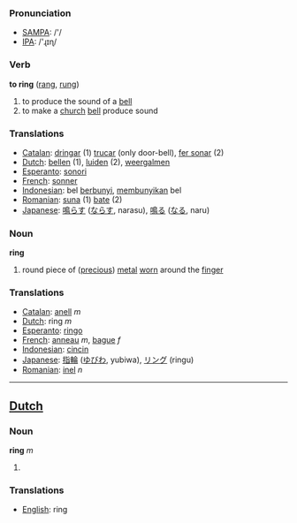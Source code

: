 === Pronunciation ===
*[[w:SAMPA|SAMPA]]: /'/
*[[w:IPA|IPA]]: /'ɻɪɳ/

=== Verb ===

'''to ring''' ([[rang]], [[rung]])

# to produce the sound of a [[bell]]
# to make a [[church]] [[bell]] produce sound


=== Translations ===
*[[Catalan]]: [[dringar]] (1) [[trucar]] (only door-bell), [[fer sonar]] (2)
*[[Dutch]]: [[bellen]] (1), [[luiden]] (2), [[weergalmen]]
*[[Esperanto]]: [[sonori]]
*[[French]]: [[sonner]]
*[[Indonesian]]: bel [[bunyi|berbunyi]], [[bunyi|membunyikan]] bel
*[[Romanian]]: [[suna]] (1) [[bate]] (2)
*[[Japanese]]: [[鳴らす]] ([[ならす]], narasu), [[鳴る]] ([[なる]], naru)

=== Noun ===

'''ring'''

# round piece of ([[precious]]) [[metal]] [[worn]] around the [[finger]]

=== Translations ===
*[[Catalan]]: [[anell]] ''m''
*[[Dutch]]: ring ''m''
*[[Esperanto]]: [[ringo]]
*[[French]]: [[anneau]] ''m'', [[bague]] ''f''
*[[Indonesian]]: [[cincin]]
*[[Japanese]]: [[指輪]] ([[ゆびわ]], yubiwa), [[リング]] (ringu)
*[[Romanian]]: [[inel]] ''n''
----

==[[Dutch]] ==

=== Noun ===

'''ring''' ''m''

# 

=== Translations ===
*[[English]]: ring